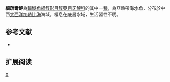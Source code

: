 {{Speciesbox 
| taxon = Ancylopsetta microctenus 
| status = NE
| status_system = IUCN3.1
| authority = [[Gutherz|Gutherz]], 1966
| synonyms = 
}}

'''細疏彎鮃'''為[[輻鰭魚綱|輻鰭魚綱]][[鰈形目|鰈形目]][[鰈亞目|鰈亞目]][[牙鮃科|牙鮃科]]的其中一[[種|種]]，為亞熱帶海水魚，分布於中西[[大西洋|大西洋]][[加勒比海|加勒比海]]海域，棲息在底層水域，生活習性不明。

==参考文献==
*{{FishBase_species|genus=Ancylopsetta|species=microctenus|year=2014|month=3}}

== 扩展阅读 ==
{{refbegin}}
{{wikispecies-inline|Ancylopsetta microctenus|細疏彎鮃}}
{{refend}}
{{Taxonbar|from=Q1905084}}

[[Category:彎鮃屬|X]]


{{魚類小作品}}